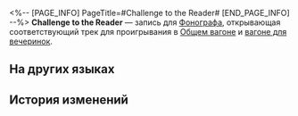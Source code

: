 <%-- [PAGE_INFO]
PageTitle=#Challenge to the Reader#
[END_PAGE_INFO] --%>
{{Предмет Инфобокс
|id          = 210301
|Изображение = Предмет Challenge to the Reader.png
|Тип         = Запись
|Инвентарь   = Ценные предметы
|Редкость    = 3
|Эффект      = 
|Описание    = Запись, которую можно воспроизвести на фонографе экспресса. Это может быть случайное приобретение или подарок от кого-то другого. Когда играет музыка, всплывают самые разные воспоминания: улыбки, встречи, прикосновения и волнение битвы. Может быть, поэтому, даже несмотря на стремительный прогресс общества, люди всё ещё собирают записи.<br />Текущая запись содержит трек Challenge to the Reader.
}}
{{Описание|''Все улики на месте. Приятной охоты!''}}
'''Challenge to the Reader''' — запись для [[Фонограф]]а, открывающая соответствующий трек для проигрывания в [[Общий вагон|Общем вагоне]] и [[Вагон для вечеринок|вагоне для вечеринок]].

==На других языках==
{{На других языках
|en   = "Challenge to the Reader"
|zhs  = 《挑战读者》
|zht  = 《挑戰讀者》
|ja   = 『読者への挑戦』
|ko   = ≪독자에 대한 도전≫
|es   = Desafío para el lector
|fr   = «&nbsp;Challenge to the Reader&nbsp;»
|ru   = Challenge to the Reader
|th   = "Challenge to the Reader"
|vi   = "Thách Thức Độc Giả"
|de   = „Herausforderung an den Leser“
|id   = "Challenge to the Reader"
|pt   = "Challenge to the Reader"
}}

==История изменений==
{{История изменений|3.5}}